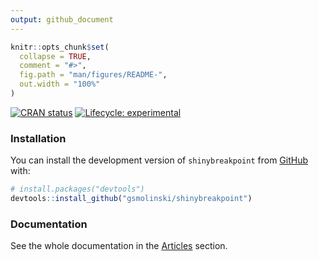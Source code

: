 ```yaml
---
output: github_document
---
```


<!-- README.md is generated from README.Rmd. Please edit that file -->

```r
knitr::opts_chunk$set(
  collapse = TRUE,
  comment = "#>",
  fig.path = "man/figures/README-",
  out.width = "100%"
)
```

<!-- badges: start -->
[![CRAN status](https://www.r-pkg.org/badges/version/shinybreakpoint)](https://CRAN.R-project.org/package=shinybreakpoint)
[![Lifecycle: experimental](https://img.shields.io/badge/lifecycle-experimental-orange.svg)](https://lifecycle.r-lib.org/articles/stages.html#experimental)
<!-- badges: end -->

### Installation

You can install the development version of `shinybreakpoint` from [GitHub](https://github.com/) with:

``` r
# install.packages("devtools")
devtools::install_github("gsmolinski/shinybreakpoint")
```

### Documentation

See the whole documentation in the [Articles](https://gsmolinski.github.io/shinybreakpoint/articles/index.html) section.
